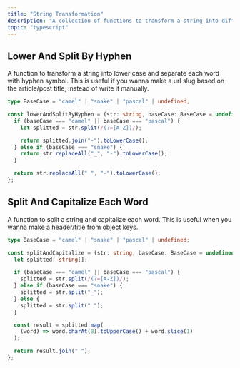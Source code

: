 ```yaml
---
title: "String Transformation"
description: "A collection of functions to transform a string into different form."
topic: "typescript"
---
```


## Lower And Split By Hyphen

A function to transform a string into lower case and separate each word with hyphen symbol. This is useful if you wanna make a url slug based on the article/post title, instead of write it manually.

```ts
type BaseCase = "camel" | "snake" | "pascal" | undefined;

const lowerAndSplitByHyphen = (str: string, baseCase: BaseCase = undefined) => {
  if (baseCase === "camel" || baseCase === "pascal") {
    let splitted = str.split(/(?=[A-Z])/);

    return splitted.join("-").toLowerCase();
  } else if (baseCase === "snake") {
    return str.replaceAll("_", "-").toLowerCase();
  }

  return str.replaceAll(" ", "-").toLowerCase();
};
```

## Split And Capitalize Each Word

A function to split a string and capitalize each word. This is useful when you wanna make a header/title from object keys.

```ts
type BaseCase = "camel" | "snake" | "pascal" | undefined;

const splitAndCapitalize = (str: string, baseCase: BaseCase = undefined) => {
  let splitted: string[];

  if (baseCase === "camel" || baseCase === "pascal") {
    splitted = str.split(/(?=[A-Z])/);
  } else if (baseCase === "snake") {
    splitted = str.split("_");
  } else {
    splitted = str.split(" ");
  }

  const result = splitted.map(
    (word) => word.charAt(0).toUpperCase() + word.slice(1)
  );

  return result.join(" ");
};
```
